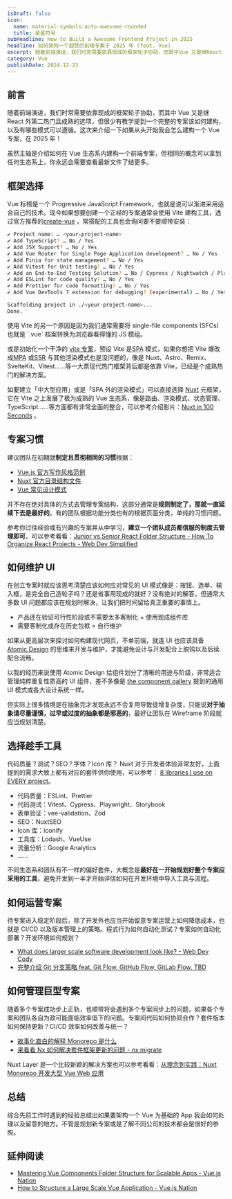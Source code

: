 ```yaml
---
isDraft: false
icon:
  name: material-symbols:auto-awesome-rounded
  title: 星星符号
subHeadline: How to Build a Awesome Frontend Project in 2025
headline: 如何架构一个超赞的前端专案于 2025 年 (feat. Vue)
excerpt: 随着前端演进，我们时常需要依靠现成的框架轮子协助，而其中Vue 又是继React 外第二热门且成熟的选项，但很少有教学提到一个完整的专案该如何建构，以及有哪些模式可以遵循。这次来介绍一下如果从头开始我会怎么建构一个 Vue 专案，在 2025 年！
category: Vue
publishDate: 2024-12-23
---
```


## 前言

随着前端演进，我们时常需要依靠现成的框架轮子协助，而其中 Vue 又是继 React 外第二热门且成熟的选项，但很少有教学提到一个完整的专案该如何建构，以及有哪些模式可以遵循。这次来介绍一下如果从头开始我会怎么建构一个 Vue 专案，在 2025 年！

<Info type="info">
  虽然主轴是介绍如何在 Vue
  生态系内建构一个前端专案，但相同的概念可以拿到任何生态系上，你永远会需要查看最新文件了结更多。
</Info>

## 框架选择

Vue 标榜是一个 Progressive JavaScript Framework，也就是说可以渐进采用适合自己的技术。现今如果想要创建一个正经的专案通常会使用 Vite 建构工具，透过官方推荐的[create-vue](https://github.com/vuejs/create-vue) ，常搭配的工具也会询问要不要顺带安装：

```bash
✔ Project name: … <your-project-name>
✔ Add TypeScript? … No / Yes
✔ Add JSX Support? … No / Yes
✔ Add Vue Router for Single Page Application development? … No / Yes
✔ Add Pinia for state management? … No / Yes
✔ Add Vitest for Unit testing? … No / Yes
✔ Add an End-to-End Testing Solution? … No / Cypress / Nightwatch / Playwright
✔ Add ESLint for code quality? … No / Yes
✔ Add Prettier for code formatting? … No / Yes
✔ Add Vue DevTools 7 extension for debugging? (experimental) … No / Yes

Scaffolding project in ./<your-project-name>...
Done.
```

<Info type="info">
  使用 Vite 的另一个原因是因为我们通常需要将 single-file components (SFCs) 也就是 `.vue` 档案转换为浏览器看得懂的 JS
  模组。
</Info>

或是初始化一个干净的 [vite 专案](https://vite.dev/guide/)，预设 Vite 是<abbr title="Single Page Application">SPA</abbr> 模式，如果你想把 Vite 爆改成<abbr title="Multi Page Application">MPA</abbr> 或<abbr title="Server Side Rendering">SSR</abbr> 与其他渲染模式也是没问题的，像是 Nuxt、Astro、Remix、 SvelteKit、Vitest……等一大票现代热门框架背后都是依靠 Vite，已经是个成熟热门的解决方案。

如要建立「中大型应用」或是「SPA 外的渲染模式」可以直接选择 [Nuxt](https://nuxt.com/) 元框架，它在 Vite 之上发展了极为成熟的 Vue 生态系，像是路由、渲染模式、状态管理、TypeScript……等方面都有非常全面的整合，可以参考介绍影片：[Nuxt in 100 Seconds](https://www.youtube.com/watch?v=dCxSsr5xuL8) 。

## 专案习惯

建议团队在初期就**制定且贯彻相同的习惯**根据：

- [Vue.js 官方写作风格范例](https://vuejs.org/style-guide/)
- [Nuxt 官方目录结构文件](https://nuxt.com/docs/guide/directory-structure/app)
- [Vue 常见设计模式](https://www.patterns.dev/vue/components)

并不存在绝对具体的方式去管理专案结构，这部分通常是**规则制定了，那就一直延续下去是最好的**。有的团队根据功能分类也有的根据页面分类，单纯的习惯问题。

参考你过往经验或有兴趣的专案并从中学习，**建立一个团队成员都信服的制度去管理即可**，可以参考看看：[Junior vs Senior React Folder Structure - How To Organize React Projects - Web Dev Simplified](https://www.youtube.com/watch?v=UUga4-z7b6s)

## 如何维护 UI

在创立专案时就应该思考清楚应该如何应对常见的 UI 模式像是：按钮、选单、输入框，是完全自己造轮子吗？还是省事用现成的就好？没有绝对的解答，但通常大多数 UI 问题都应该在规划时解决，让我们把时间留给真正重要的事情上。

- 产品还在验证可行性阶段或不需要太多客制化 = 使用现成组件库
- 需要客制化或存在历史包袱 = 自行维护

如果从更高层次来探讨如何构建现代网页，不单前端，就连 UI 也应该具备 [Atomic Design](https://atomicdesign.bradfrost.com/chapter-2/) 的思维来开发与维护，才能避免设计与开发配合上脱钩以及后续配合流畅。

以我的经历来说使用 Atomic Design 给组件划分了清晰的用途与阶级，非常适合管理纯粹重复性质高的 UI 组件，差不多像是 [the component gallery](https://component.gallery/components/) 提到的通用 UI 模式或各大设计系统一样。

但实际上很多情境是在抽象完才发现永远不会复用导致徒增复杂度，只能说**对于抽象请尽量谨慎，过早或过度的抽象都是邪恶的**，最好让团队在 Wireframe 阶段就应当规划清楚。

## 选择趁手工具

代码质量？测试？SEO？字体？Icon 库？ Nuxt 对于开发者体验非常友好，上面提到的需求大致上都有对应的套件供你使用，可以参考： [8 libraries I use on EVERY project](https://www.youtube.com/watch?v=_GrdYoO3h0g&list=PLKE7c8z_v-jnt2YlEfF0kFSOehB_Fgxom)。

- 代码质量：ESLint、Prettier
- 代码测试：Vitest、Cypress、Playwright、Storybook
- 表单验证：vee-validation、Zod
- SEO：NuxtSEO
- Icon 库：iconify
- 工具库：Lodash、VueUse
- 流量分析：Google Analytics
- ……

不同生态系和团队有不一样的偏好套件，大概念是**最好在一开始规划好整个专案应采用的工具**，避免开发到一半才开始评估如何在开发环境中导入工具与流程。

## 如何运营专案

待专案进入稳定阶段后，除了开发外也应当开始留意专案运营上如何降低成本，也就是 CI/CD 以及版本管理上的策略。程式行为如何自动化测试？专案如何自动化部署？开发环境如何规划？

- [What does larger scale software development look like? - Web Dev Cody](https://www.youtube.com/watch?v=Dl-BdxNRUqs)
- [完整介绍 Git 分支策略 feat. Git Flow, GitHub Flow, GitLab Flow, TBD](https://www.webdong.dev/post/trunk-based-development/)

## 如何管理巨型专案

随着多个专案成功步上正轨，也顺带将会遇到多个专案同步上的问题，如果各个专案和团队各自为政可能面临效率低下的问题。专案间代码如何协同合作？套件版本如何保持更新？CI/CD 效率如何改善与统一？

- [故事化直白的解释 Monorepo 是什么](https://www.webdong.dev/post/explain-monorepo/)
- [来看看 Nx 如何解决套件框架更新的问题 - nx migrate](https://www.webdong.dev/post/nx-migrate-to-solve-upgrade-problem/)

Nuxt Layer 是一个比较新颖的解决方案也可以参考看看：[从理念到实践：Nuxt Monorepo 开发大型 Vue Web 应用](https://serko.dev/post/nuxt-3-monorepo-zh)

## 总结

综合先前工作时遇到的经验总结出如果要架构一个 Vue 为基础的 App 我会如何处理以及留意的地方。不管是规划新专案或是了解不同公司的技术都会是很好的参照。

## 延伸阅读

- [Mastering Vue Components Folder Structure for Scalable Apps - Vue.js Nation](https://vueschool.io/articles/vuejs-tutorials/structuring-vue-components/)
- [How to Structure a Large Scale Vue Application - Vue.js Nation](https://vueschool.io/articles/vuejs-tutorials/how-to-structure-a-large-scale-vue-application/)
